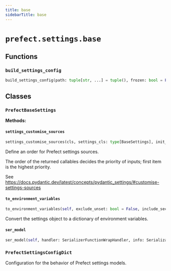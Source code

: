 ```yaml
---
title: base
sidebarTitle: base
---
```


# `prefect.settings.base`

## Functions

### `build_settings_config` <sup><a href="https://github.com/prefecthq/prefect/blob/main/src/prefect/settings/base.py#L214" target="_blank"><Icon icon="github" size="14" /></a></sup>

```python
build_settings_config(path: tuple[str, ...] = tuple(), frozen: bool = False) -> PrefectSettingsConfigDict
```

## Classes

### `PrefectBaseSettings` <sup><a href="https://github.com/prefecthq/prefect/blob/main/src/prefect/settings/base.py#L31" target="_blank"><Icon icon="github" size="14" /></a></sup>

**Methods:**

#### `settings_customise_sources` <sup><a href="https://github.com/prefecthq/prefect/blob/main/src/prefect/settings/base.py#L33" target="_blank"><Icon icon="github" size="14" /></a></sup>

```python
settings_customise_sources(cls, settings_cls: type[BaseSettings], init_settings: PydanticBaseSettingsSource, env_settings: PydanticBaseSettingsSource, dotenv_settings: PydanticBaseSettingsSource, file_secret_settings: PydanticBaseSettingsSource) -> tuple[PydanticBaseSettingsSource, ...]
```

Define an order for Prefect settings sources.

The order of the returned callables decides the priority of inputs; first item is the highest priority.

See https://docs.pydantic.dev/latest/concepts/pydantic_settings/#customise-settings-sources


#### `to_environment_variables` <sup><a href="https://github.com/prefecthq/prefect/blob/main/src/prefect/settings/base.py#L91" target="_blank"><Icon icon="github" size="14" /></a></sup>

```python
to_environment_variables(self, exclude_unset: bool = False, include_secrets: bool = True, include_aliases: bool = False) -> dict[str, str]
```

Convert the settings object to a dictionary of environment variables.


#### `ser_model` <sup><a href="https://github.com/prefecthq/prefect/blob/main/src/prefect/settings/base.py#L134" target="_blank"><Icon icon="github" size="14" /></a></sup>

```python
ser_model(self, handler: SerializerFunctionWrapHandler, info: SerializationInfo) -> Any
```

### `PrefectSettingsConfigDict` <sup><a href="https://github.com/prefecthq/prefect/blob/main/src/prefect/settings/base.py#L179" target="_blank"><Icon icon="github" size="14" /></a></sup>


Configuration for the behavior of Prefect settings models.

